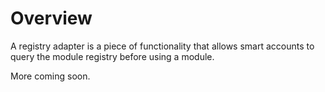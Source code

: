 # Overview

A registry adapter is a piece of functionality that allows smart accounts to query the module registry before using a module.

More coming soon.
